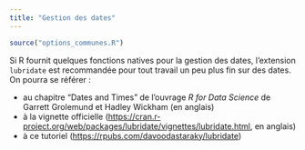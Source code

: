 ```yaml
---
title: "Gestion des dates"
---
```


```r
source("options_communes.R")
```



Si R fournit quelques fonctions natives pour la gestion des dates, l'extension `lubridate`{.pkg} est recommandée pour tout travail un peu plus fin sur des dates. On pourra se référer :

- au chapitre <q>Dates and Times</q> de l'ouvrage *R for Data Science* de Garrett Grolemund et Hadley Wickham (en anglais)
- à la vignette officielle  (<https://cran.r-project.org/web/packages/lubridate/vignettes/lubridate.html>, en anglais)
- à ce tutoriel (<https://rpubs.com/davoodastaraky/lubridate>)
